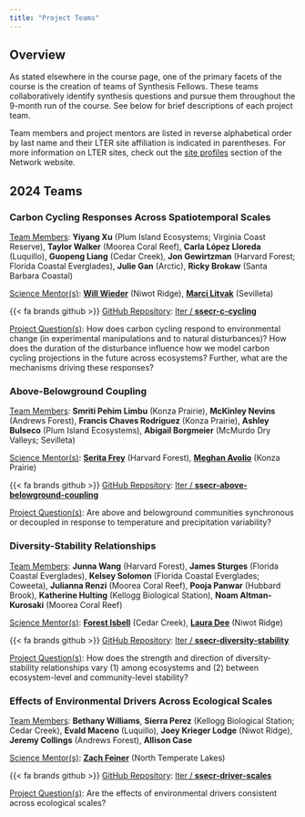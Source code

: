 ```yaml
---
title: "Project Teams"
---
```


## Overview

As stated elsewhere in the course page, one of the primary facets of the course is the creation of teams of Synthesis Fellows. These teams collaboratively identify synthesis questions and pursue them throughout the 9-month run of the course. See below for brief descriptions of each project team.

Team members and project mentors are listed in reverse alphabetical order by last name and their LTER site affiliation is indicated in parentheses. For more information on LTER sites, check out the [site profiles](https://lternet.edu/site/) section of the Network website.

:::{.panel-tabset}
## 2024 Teams

### Carbon Cycling Responses Across Spatiotemporal Scales

<u>Team Members</u>: **Yiyang Xu** (Plum Island Ecosystems; Virginia Coast Reserve), **Taylor Walker** (Moorea Coral Reef), **Carla López Lloreda** (Luquillo), **Guopeng Liang** (Cedar Creek), **Jon Gewirtzman** (Harvard Forest; Florida Coastal Everglades), **Julie Gan** (Arctic), **Ricky Brokaw** (Santa Barbara Coastal)

<u>Science Mentor(s)</u>: [**Will Wieder**](https://staff.ucar.edu/users/wwieder) (Niwot Ridge), [**Marci Litvak**](https://www.litvaklab.org/) (Sevilleta)

{{< fa brands github >}} <u>GitHub Repository</u>: [lter / **ssecr-c-cycling**](https://github.com/lter/ssecr-c-cycling)

<u>Project Question(s)</u>: How does carbon cycling respond to environmental change (in experimental manipulations and to natural disturbances)? How does the duration of the disturbance influence how we model carbon cycling projections in the future across ecosystems? Further, what are the mechanisms driving these responses?

### Above-Belowground Coupling

<u>Team Members</u>: **Smriti Pehim Limbu** (Konza Prairie), **McKinley Nevins** (Andrews Forest), **Francis Chaves Rodriguez** (Konza Prairie), **Ashley Bulseco** (Plum Island Ecosystems), **Abigail Borgmeier** (McMurdo Dry Valleys; Sevilleta)

<u>Science Mentor(s)</u>: [**Serita Frey**](https://colsa.unh.edu/person/serita-frey) (Harvard Forest), [**Meghan Avolio**](https://avoliolab.weebly.com/) (Konza Prairie)

{{< fa brands github >}} <u>GitHub Repository</u>: [lter / **ssecr-above-belowground-coupling**](https://github.com/lter/ssecr-above-belowground-coupling)

<u>Project Question(s)</u>: Are above and belowground communities synchronous or decoupled in response to temperature and precipitation variability?

### Diversity-Stability Relationships

<u>Team Members</u>: **Junna Wang** (Harvard Forest), **James Sturges** (Florida Coastal Everglades), **Kelsey Solomon** (Florida Coastal Everglades; Coweeta), **Julianna Renzi** (Moorea Coral Reef), **Pooja Panwar** (Hubbard Brook), **Katherine Hulting** (Kellogg Biological Station), **Noam Altman-Kurosaki** (Moorea Coral Reef)

<u>Science Mentor(s)</u>: [**Forest Isbell**](https://biodiversitylab.umn.edu/) (Cedar Creek), [**Laura Dee**](https://www.lauraedee.com/) (Niwot Ridge)

{{< fa brands github >}} <u>GitHub Repository</u>: [lter / **ssecr-diversity-stability**](https://github.com/lter/ssecr-diversity-stability)

<u>Project Question(s)</u>: How does the strength and direction of diversity-stability relationships vary (1) among ecosystems and (2) between ecosystem-level and community-level stability?

### Effects of Environmental Drivers Across Ecological Scales

<u>Team Members</u>: **Bethany Williams**, **Sierra Perez** (Kellogg Biological Station; Cedar Creek), **Evald Maceno** (Luquillo), **Joey Krieger Lodge** (Niwot Ridge), **Jeremy Collings** (Andrews Forest), **Allison Case**

<u>Science Mentor(s)</u>: [**Zach Feiner**](https://zsfeiner.github.io/) (North Temperate Lakes)

{{< fa brands github >}} <u>GitHub Repository</u>: [lter / **ssecr-driver-scales**](https://github.com/lter/ssecr-driver-scales)

:::

<u>Project Question(s)</u>: Are the effects of environmental drivers consistent across ecological scales?
